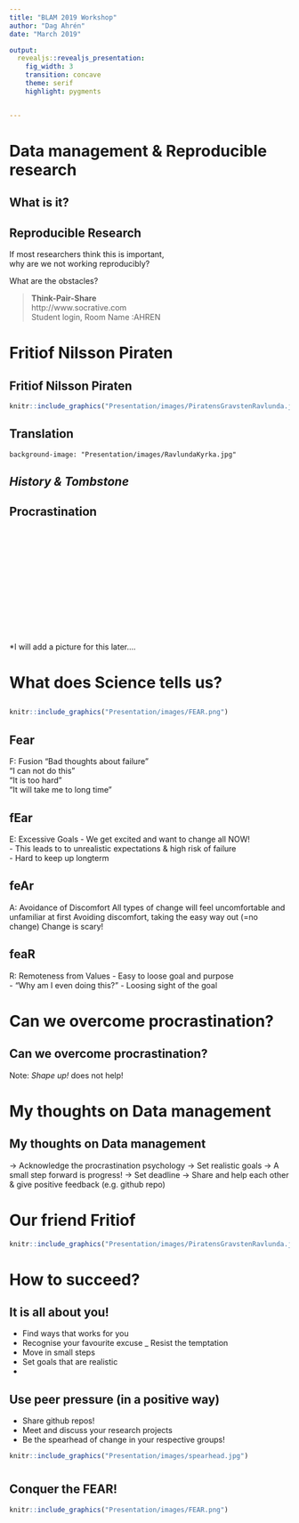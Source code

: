 ```yaml
---
title: "BLAM 2019 Workshop"
author: "Dag Ahrén"
date: "March 2019"

output: 
  revealjs::revealjs_presentation:
    fig_width: 3
    transition: concave
    theme: serif
    highlight: pygments


---
```


# Data management & Reproducible research
## What is it?

## Reproducible Research
If most researchers think this is important,   
why are we not working reproducibly?   

What are the obstacles?   

> **Think-Pair-Share**   
> http://www.socrative.com  
> Student login, Room Name :AHREN






# Fritiof Nilsson Piraten

## Fritiof Nilsson Piraten

```r
knitr::include_graphics("Presentation/images/PiratensGravstenRavlunda.jpg")
```

## Translation
    background-image: "Presentation/images/RavlundaKyrka.jpg"
## *History & Tombstone*

## Procrastination
<br>
<br>
<br>
<br>
<br>
<br>
<br>
<br>
<br>
<br>
<br>
<br>
*I will add a picture for this later....   

# What does Science tells us?

## 

```r
knitr::include_graphics("Presentation/images/FEAR.png")
```

## Fear
F: Fusion
"Bad thoughts about failure"   
"I can not do this"   
"It is too hard"   
"It will take me to long time"   

## fEar
E: Excessive Goals
- We get excited and want to change all NOW!   
- This leads to to unrealistic expectations & high risk of failure   
- Hard to keep up longterm   

## feAr
A: Avoidance of Discomfort
All types of change will feel uncomfortable and unfamiliar at first
Avoiding discomfort, taking the easy way out (=no change)
Change is scary!

## feaR
R: Remoteness from Values
- Easy to loose goal and purpose   
- "Why am I even doing this?"
- Loosing sight of the goal

# Can we overcome procrastination?
## Can we overcome procrastination?

Note: *Shape up!* does not help!



# My thoughts on Data management
## My thoughts on Data management 
-> Acknowledge the procrastination psychology 
-> Set realistic goals
-> A small step forward is progress!
-> Set deadline
-> Share and help each other & give positive feedback (e.g. github repo)

# Our friend Fritiof
```r
knitr::include_graphics("Presentation/images/PiratensGravstenRavlunda.jpg")
```

# How to succeed?
## It is all about you!
- Find ways that works for you
- Recognise your favourite excuse
_ Resist the temptation
- Move in small steps  
- Set goals that are realistic
- 

## Use peer pressure (in a positive way)
- Share github repos!
- Meet and discuss your research projects
- Be the spearhead of change in your respective groups!  

```r
knitr::include_graphics("Presentation/images/spearhead.jpg")
```

# 
## Conquer the FEAR!
```r
knitr::include_graphics("Presentation/images/FEAR.png")
```
